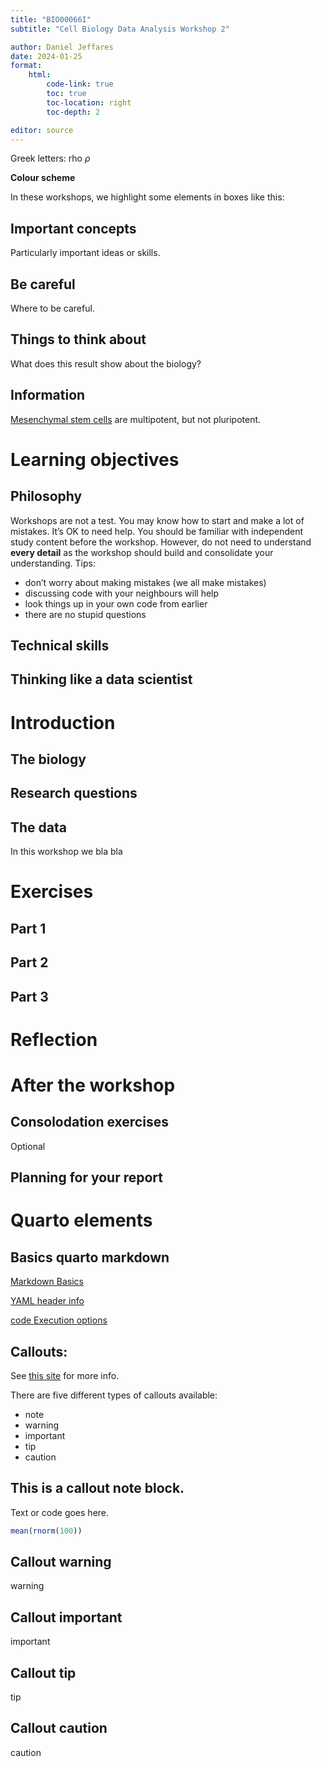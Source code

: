```yaml
---
title: "BIO00066I"
subtitle: "Cell Biology Data Analysis Workshop 2"

author: Daniel Jeffares
date: 2024-01-25
format:
    html:
        code-link: true
        toc: true
        toc-location: right
        toc-depth: 2	

editor: source
---
```


\setmainfont{Times New Roman}

Greek letters: rho $\rho$


**Colour scheme**

In these workshops, we highlight some elements in boxes like this:

::: callout-important
## Important concepts
Particularly important ideas or skills.
:::

::: callout-warning
## Be careful
Where to be careful.
:::

::: callout-tip
## Things to think about
What does this result show about the biology?
:::

::: callout-note
## Information
[Mesenchymal stem cells](https://en.wikipedia.org/wiki/Mesenchymal_stem_cell) are multipotent, but not pluripotent.
:::



# Learning objectives

::: callout-important
## Philosophy

Workshops are not a test. You may know how to start and make a lot of mistakes. It's OK to need help. You should be familiar with independent study content before the workshop. However, do not need to understand **every detail** as the workshop should build and consolidate your understanding. Tips:

-   don't worry about making mistakes (we all make mistakes)
-   discussing code with your neighbours will help
-   look things up in your own code from earlier
-   there are no stupid questions
:::



## Technical skills

## Thinking like a data scientist

# Introduction

## The biology

## Research questions

## The data
In this workshop we bla bla

# Exercises

## Part 1

## Part 2

## Part 3

# Reflection

# After the workshop

## Consolodation exercises

Optional

## Planning for your report





# Quarto elements


## Basics quarto markdown

[Markdown Basics](https://quarto.org/docs/authoring/markdown-basics.html)

[YAML header info](https://quarto.org/docs/reference/formats/html.html)

[code Execution options](https://quarto.org/docs/reference/formats/html.html#execution)

## Callouts:
See [this site](https://quarto.org/docs/authoring/callouts.html) for more info.

There are five different types of callouts available:

- note
- warning
- important
- tip
- caution

::: callout-note
## This is a callout note block. 
Text or code goes here.
```r
mean(rnorm(100))
```
:::

::: callout-warning
## Callout warning
warning
:::

::: callout-important
## Callout important
important
:::

::: callout-tip
## Callout tip
tip
:::

::: callout-caution
## Callout caution
caution
:::

